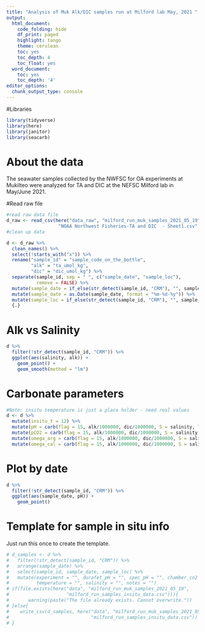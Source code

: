 ```yaml
---
title: "Analysis of Muk Alk/DIC samples run at Milford lab May, 2021 "
output:
  html_document:
    code_folding: hide
    df_print: paged
    highlight: tango
    theme: cerulean
    toc: yes
    toc_depth: 4
    toc_float: yes
  word_document:
    toc: yes
    toc_depth: '4'
editor_options:
  chunk_output_type: console
---
```

#Libraries
```r
library(tidyverse)
library(here)
library(janitor)
library(seacarb)
```
# About the data
The seawater samples collected by the NWFSC for OA experiments at Mukilteo were analyzed for TA and DIC at the NEFSC Milford lab in May/June 2021.

#Read raw file
```r
#read raw data file
d_raw <- read_csv(here("data_raw", "milford_run_muk_samples_2021_05_19",
                   "NOAA Northwest Fisheries-TA and DIC  - Sheet1.csv"))
#clean up data

d <- d_raw %>%
  clean_names() %>%
  select(!starts_with("x")) %>%
  rename("sample_id" = "sample_code_on_the_bottle",
         "alk" = "ta_umol_kg",
         "dic" = "dic_umol_kg") %>%
  separate(sample_id, sep = " ", c("sample_date", "sample_loc"),
           remove = FALSE) %>%
  mutate(sample_date = if_else(str_detect(sample_id, "CRM"), "", sample_date)) %>%
  mutate(sample_date = as.Date(sample_date, format = "%m-%d-%y")) %>%
  mutate(sample_loc = if_else(str_detect(sample_id, "CRM"), "", sample_loc)) %>%
  {.}
```
# Alk vs Salinity
```r
d %>%
  filter(!str_detect(sample_id, "CRM")) %>%
  ggplot(aes(salinity, alk)) +
    geom_point() +
    geom_smooth(method = "lm")
```
# Carbonate parameters
```r
#Note: insitu temperature is just a place holder - need real values
d <- d %>%
  mutate(insitu_t = 12) %>%
  mutate(pH = carb(flag = 15, alk/1000000, dic/1000000, S = salinity, T = insitu_t)$pH) %>%
  mutate(pCO2 = carb(flag = 15, alk/1000000, dic/1000000, S = salinity, T = insitu_t)$pCO2) %>%
  mutate(omega_arg = carb(flag = 15, alk/1000000, dic/1000000, S = salinity, T = insitu_t)$OmegaAragonite) %>%
  mutate(omega_cal = carb(flag = 15, alk/1000000, dic/1000000, S = salinity, T = insitu_t)$OmegaCalcite)
```
# Plot by date
```r
d %>%
  filter(!str_detect(sample_id, "CRM")) %>%
  ggplot(aes(sample_date, pH)) +
    geom_point() 
```
# Template for sample in situ info
Just run this once to create the template.
```r
# d_samples <- d %>%
#   filter(!str_detect(sample_id, "CRM")) %>%
#   arrange(sample_date) %>%
#   select(sample_id, sample_date, sample_loc) %>%
#   mutate(experiment = "", durafet_pH = "", spec_pH = "", chamber_co2 = "",
#          temperature = "", salinity = "", notes = "")
# if(file.exists(here("data", "milford_run_muk_samples_2021_05_19", 
#                     "milford_run_samples_insitu_data.csv"))){
#       warning(paste("The file already exists. Cannot overwrite."))
# }else{
#    write_csv(d_samples, here("data", "milford_run_muk_samples_2021_05_19", 
#                              "milford_run_samples_insitu_data.csv"))
# }
```










